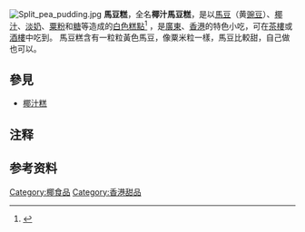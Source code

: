 {{Distinguish|馬來糕|馬蹄糕}}
[[File:Split_pea_pudding.jpg|thumb]]
'''馬豆糕'''，全名'''椰汁馬豆糕'''，是以[[馬豆|馬豆]]（黄[[豌豆|豌豆]]{{noteTag|1=马豆亦可指[[蚕豆|蚕豆]]；[[章炳麟|章炳麟]]《[[新方言|新方言]]·释言》：“今四月大豆通言蚕豆，广东曰马豆，四川谓之胡豆。”}}）、[[椰汁|椰汁]]、[[淡奶|淡奶]]、[[粟粉|粟粉]]和[[糖|糖]]等造成的[[白色|白色]][[糕點|糕點]]<ref>{{cite web|author=Kate的压花世界|title=忆苦思甜 -- 香港名点 椰香马豆糕|url=http://blog.sina.com.cn/s/blog_506002600100jlkx.html|publisher=新浪博客|accessdate=2013-05-30}}</ref>
，是[[廣東|廣東]]、[[香港|香港]]的特色小吃，可在[[茶樓|茶樓]]或[[酒樓|酒樓]]中吃到。
馬豆糕含有一粒粒黃色馬豆，像粟米粒一樣，馬豆比較甜，自己做也可以。

==參見==
*[[椰汁糕|椰汁糕]]

==注释==
{{NoteFoot}} 

==参考资料==
{{reflist}}

{{Dessert-stub}}

[[Category:椰食品|Category:椰食品]]
[[Category:香港甜品|Category:香港甜品]]